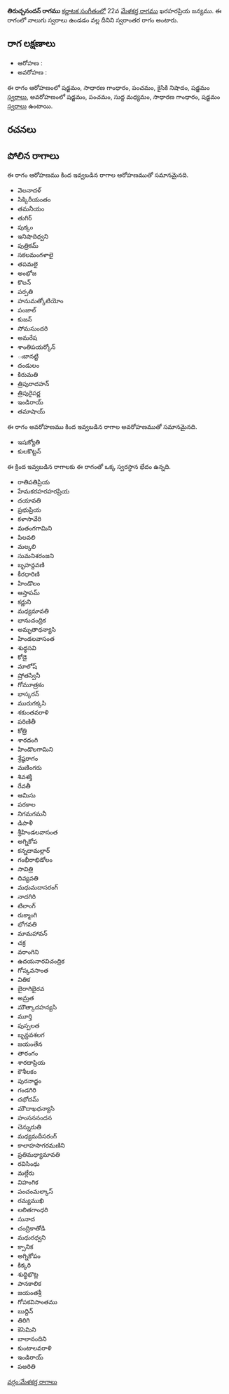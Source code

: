 {{Infobox ragam
	| name          	= తిరుచ్చనందన్
	| synonym	    	= 
	| mela          	= 
	| chakra        	= 
	| janaka        	= 
	| type          	= స్వరాంతర
	| arohanam      	= {{svaraC|S|G2|P|N2|S'}} 
	| avarohanam    	= {{svaraC|S'|P|M1|G2|S}}
	| jeeva         	=
	| chhaya        	=
	| nyasa         	=
	| vishesha      	= 
	| equivalent  		= 
}}
{{కర్ణాటక సంగీత రాగాలు}}
'''తిరుచ్చనందన్ రాగము''' [[కర్ణాటక సంగీతం]]లో 22వ [[మేళకర్త రాగము]] ఖరహరప్రియ జన్యము.  ఈ రాగంలో నాలుగు స్వరాలు ఉండడం వల్ల దీనిని స్వరాంతర రాగం అంటారు.


==రాగ లక్షణాలు==


* ఆరోహణ : {{svaraC|S|G2|P|N2|S'}} 
* అవరోహణ : {{svaraC|S'|P|M1|G2|S}}

ఈ రాగం ఆరోహణంలో షడ్జమం, సాధారణ గాంధారం, పంచమం, కైసికి నిషాదం, షడ్జమం [[స్వరాలు]], అవరోహణంలో షడ్జమం, పంచమం, సుద్ద మధ్యమం, సాధారణ గాంధారం, షడ్జమం [[స్వరాలు]] ఉంటాయి.

==రచనలు==



==పోలిన రాగాలు==
ఈ రాగం ఆరోహణము కింద ఇవ్వబడిన రాగాల ఆరోహణముతో సమానమైనది.
* వెలనాదళ్
* సిక్కిరీయంతం
* తమనీయం
* తుగిర్
* పుక్కం
* ఇనిషాదిధ్వని
* పుత్రికమ్
* సకలమంగళాలై
* తపమలై
* అంభోజ
* కొలన్
* పర్పతి
* హనుమత్కోటియోం
* పంజాల్
* కుజన్
* సోమసుందరి
* అమరేష
* శాంతిపయర్కోన్
* ఁబానట్టి
* దండులం
* కిరుమతి
* త్రిపురాదహన్
* త్రిపురైపర్ణ
* ఇండిరాయ్
* తమాషాయ్

ఈ రాగం అవరోహణము కింద ఇవ్వబడిన రాగాల అవరోహణముతో సమానమైనది.
* ఇషజ్యోతి
* కులకొట్టన్

ఈ క్రింద ఇవ్వబడిన రాగాలకు ఈ రాగంతో ఒక్క స్వరస్థాన భేదం ఉన్నది.
* రాతిపతిప్రియ
* హేమకరహరహరప్రియ
* దయావతి
* ప్రభుప్రియ
* కళాసావేరి
* మతంగగామిని
* పిలవలి
* మల్కలి
* సుమనిశరంజని
* బృహన్దవణి
* కీరధారిణి
* హిండొలం
* ఆస్తాపమ్
* కర్ణుని
* మధ్యమావతి
* భానుచంద్రిక
* అమృతాధన్యాసి
* హిండలవాసంత
* శుధ్ధసవి
* కోడై
* మాలోష్
* ష్రోతస్వినీ
* గోమూత్రకం
* భాస్కరన్
* మురుగక్కసి
* శకుంతవరాళి
* పరిణితీ
* కోత్రి
* శారదంగి
* హిండొలగామిని
* శ్రేష్ఠరాగం
* మణింగరు
* శివశక్తి
* రేవతీ
* ఆమిసు
* పరకాల
* నిగమగమనీ
* డిపాళీ
* శ్రీహిండలవాసంత
* అగ్నికోప
* కన్నదామల్లార్
* గంభీరాభిడోలం
* సావిత్రి
* దివ్యవతి
* మధుమదాసరంగ్
* నాదగిరి
* టిలాంగ్
* రుక్మాంగి
* భోగవతి
* మామహావన్
* చక్ర
* వరాంగిని
* ఉదయనారవిచంద్రిక
* గోప్కవసాంత
* వితిక
* బైరాగిభైరవ
* అమ్రత
* మౌత్కాదహన్యసి
* మూర్తి
* పుస్పలత
* బృన్దవశలగ
* జయంతేన
* తారంగం
* శారదాప్రియ
* కౌశీలకం
* పురనాద్జం
* గండగిరి
* దభోదమ్
* మౌదాఖధన్యాసి
* హంసననందన
* చెన్నురుతి
* మధ్యమదీసరంగ్
* కాలాహసాగరమణిని
* ప్రతిమధ్యామావతి
* రవిసింధు
* మల్లేరు
* విహంగిక
* పంచంమల్కాస్
* రమ్యముఖి
* లలితగాంధరి
* సునాద
* చంద్రికాతోడి
* మధురధ్వని
* క్సానిక
* అగ్నికోపం
* కిక్కరి
* శుధ్ధిభొట్ల
* పానకాలిక
* జయంతశ్రీ
* గోపకవిసాంతము
* బుద్దిన్
* తిరిగి
* కెసెమిని
* బాలానందిని
* కుంటాలవరాళి
* ఇండిరాయ్
* పఅరితి



[[వర్గం:మేళకర్త రాగాలు]]